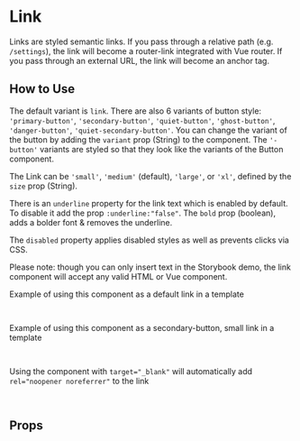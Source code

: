 
# Link

Links are styled semantic links. If you pass through a relative path (e.g. `/settings`), the link will become a router-link integrated with Vue router. If you pass through an external URL, the link will become an anchor tag.

<Canvas of={DefaultLink} />

## How to Use

The default variant is `link`. There are also 6 variants of button style: `'primary-button'`, `'secondary-button'`, `'quiet-button'`, `'ghost-button'`, `'danger-button'`, `'quiet-secondary-button'`.
You can change the variant of the button by adding the `variant` prop (String) to the component.
The `'-button'` variants are styled so that they look like the variants of the Button component.

The Link can be `'small'`, `'medium'` (default), `'large'`, or `'xl'`, defined by the `size` prop (String).

There is an `underline` property for the link text which is enabled by default. To disable it add the prop `:underline:"false"`.
The `bold` prop (boolean), adds a bolder font & removes the underline.

The `disabled` property applies disabled styles as well as prevents clicks via CSS.

Please note: though you can only insert text in the Storybook demo, the link component will accept any valid HTML or Vue component.

Example of using this component as a default link in a template

```html
<lob-link to="/internal"> Click me </lob-link>
```

Example of using this component as a secondary-button, small link in a template

```html
<lob-link variant="secondary-button" small to="/internal"> Click me </lob-link>
```

Using the component with `target="_blank"` will automatically add `rel="noopener noreferrer"` to the link

```html
<lob-link target="_blank"> Click me </lob-link>
```

## Props

<ArgTypes story={PRIMARY_STORY} />
